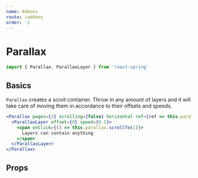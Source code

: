 ```yaml
---
name: Addons
route: /addons
order: -1
---
```



# Parallax

```jsx
import { Parallax, ParallaxLayer } from 'react-spring'
```

## Basics

`Parallax` creates a scroll container. Throw in any amount of layers and it will take care of moving them in accordance to their offsets and speeds.

```jsx
<Parallax pages={3} scrolling={false} horizontal ref={ref => this.parallax = ref}>
  <ParallaxLayer offset={0} speed={0.5}>
    <span onClick={() => this.parallax.scrollTo(1)}>
      Layers can contain anything
    </span>
  </ParallaxLayer>
</Parallax>
```

## Props

<PropsTable of={Parallax} />

<PropsTable of={ParallaxLayer} />